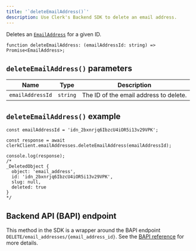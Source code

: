 ```yaml
---
title: '`deleteEmailAddress()`'
description: Use Clerk's Backend SDK to delete an email address.
---
```


Deletes an [`EmailAddress`](/docs/references/javascript/email-address/email-address) for a given ID.

```tsx
function deleteEmailAddress: (emailAddressId: string) => Promise<EmailAddress>;
```

## `deleteEmailAddress()` parameters

| Name | Type | Description |
| --- | --- | --- |
| `emailAddressId` | `string` | The ID of the email address to delete. |

## `deleteEmailAddress()` example

```tsx
const emailAddressId = 'idn_2bxnrjq6IbzcU4iOR5i13v29VPK';

const response = await clerkClient.emailAddresses.deleteEmailAddress(emailAddressId);

console.log(response);
/*
_DeletedObject {
  object: 'email_address',
  id: 'idn_2bxnrjq6IbzcU4iOR5i13v29VPK',
  slug: null,
  deleted: true
}
*/
```

## Backend API (BAPI) endpoint

This method in the SDK is a wrapper around the BAPI endpoint `DELETE/email_addresses/{email_address_id}`. See the [BAPI reference](https://clerk.com/docs/reference/backend-api/tag/Email-Addresses#operation/DeleteEmailAddress) for more details.
